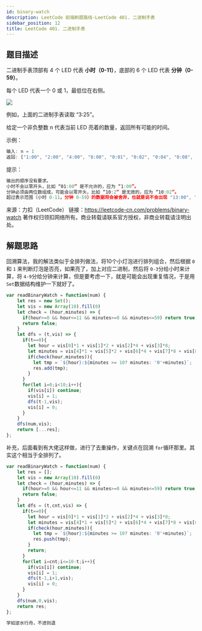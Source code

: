 ```yaml
---
id: binary-watch
description: LeetCode 前端刷题路线-LeetCode 401. 二进制手表
sidebar_position: 12
title: LeetCode 401. 二进制手表
---
```


## 题目描述

二进制手表顶部有 4 个 LED 代表 **小时（0-11）**，底部的 6 个 LED 代表 **分钟（0-59）**。

每个 LED 代表一个 0 或 1，最低位在右侧。

![](https://img-blog.csdnimg.cn/20200915161300632.png?x-oss-process=image/watermark,type_ZmFuZ3poZW5naGVpdGk,shadow_10,text_aHR0cHM6Ly9ibG9nLmNzZG4ubmV0L3dlaXhpbl80MjQyOTcxOA==,size_16,color_FFFFFF,t_70#pic_center)


例如，上面的二进制手表读取 “3:25”。

给定一个非负整数 n 代表当前 LED 亮着的数量，返回所有可能的时间。


示例：

```javascript
输入: n = 1
返回: ["1:00", "2:00", "4:00", "8:00", "0:01", "0:02", "0:04", "0:08", "0:16", "0:32"]
```

提示：

```javascript
输出的顺序没有要求。
小时不会以零开头，比如 “01:00” 是不允许的，应为 “1:00”。
分钟必须由两位数组成，可能会以零开头，比如 “10:2” 是无效的，应为 “10:02”。
超过表示范围（小时 0-11，分钟 0-59）的数据将会被舍弃，也就是说不会出现 "13:00", "0:61" 等时间。
```

来源：力扣（LeetCode）
链接：https://leetcode-cn.com/problems/binary-watch
著作权归领扣网络所有。商业转载请联系官方授权，非商业转载请注明出处。



## 解题思路
回溯算法，我的解法类似于全排列做法，将10个小灯泡进行排列组合，然后根据 `0` 和 `1` 来判断灯泡是否亮，如果亮了，加上对应二进制，然后将 `0-3`分给小时来计算，将 `4-9`分给分钟来计算，但是要考虑一下，就是可能会出现重复情况，于是用 `Set`数据结构维护一下就好了。
```javascript
var readBinaryWatch = function(num) {
    let res = new Set();
    let vis = new Array(10).fill(0)
    let check = (hour,minutes) => {
      if(hour>=0 && hour<=11 && minutes>=0 && minutes<=59) return true;
      return false;
    }
    let dfs = (t,vis) => {
      if(t==0){
        let hour = vis[0]*1 + vis[1]*2 + vis[2]*4 + vis[3]*8;
        let minutes = vis[4]*1 + vis[5]*2 + vis[6]*4 + vis[7]*8 + vis[8]*16 + vis[9]*32;
        if(check(hour,minutes)){
          let tmp = `${hour}:${minutes >= 10? minutes: '0'+minutes}`;
          res.add(tmp);
        }
      }
      for(let i=0;i<10;i++){
        if(vis[i]) continue;
        vis[i] = 1;
        dfs(t-1,vis);
        vis[i] = 0;
      }
    }
    dfs(num,vis);
    return [...res];
};
```

补充，后面看到有大佬这样做，进行了去重操作，关键点在回溯 `for`循环那里。其实这个相当于全排列了。
```javascript
var readBinaryWatch = function(num) {
    let res = [];
    let vis = new Array(10).fill(0)
    let check = (hour,minutes) => {
      if(hour>=0 && hour<=11 && minutes>=0 && minutes<=59) return true;
      return false;
    }
    let dfs = (t,cnt,vis) => {
      if(t==0){
        let hour = vis[0]*1 + vis[1]*2 + vis[2]*4 + vis[3]*8;
        let minutes = vis[4]*1 + vis[5]*2 + vis[6]*4 + vis[7]*8 + vis[8]*16 + vis[9]*32;
        if(check(hour,minutes)){
          let tmp = `${hour}:${minutes >= 10? minutes: '0'+minutes}`;
          res.push(tmp);
        }
        return;
      }
      for(let i=cnt;i<=10-t;i++){
        if(vis[i]) continue;
        vis[i] = 1;
        dfs(t-1,i+1,vis);
        vis[i] = 0;
      }
    }
    dfs(num,0,vis);
    return res;
};
```

```javascript
学如逆水行舟，不进则退
```


